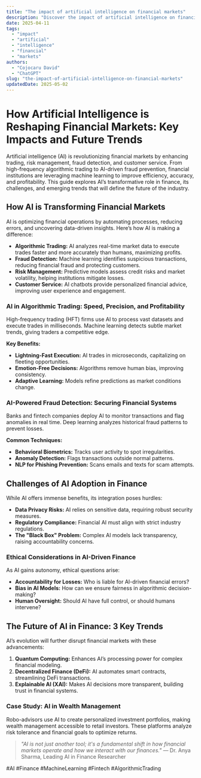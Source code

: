 ```yaml
---
title: "The impact of artificial intelligence on financial markets"
description: "Discover the impact of artificial intelligence on financial markets with this in-depth guide, providing actionable insights and practical tips to boost your knowledge and results."
date: 2025-04-11
tags:
  - "impact"
  - "artificial"
  - "intelligence"
  - "financial"
  - "markets"
authors:
  - "Cojocaru David"
  - "ChatGPT"
slug: "the-impact-of-artificial-intelligence-on-financial-markets"
updatedDate: 2025-05-02
---
```

# How Artificial Intelligence is Reshaping Financial Markets: Key Impacts and Future Trends  

Artificial intelligence (AI) is revolutionizing financial markets by enhancing trading, risk management, fraud detection, and customer service. From high-frequency algorithmic trading to AI-driven fraud prevention, financial institutions are leveraging machine learning to improve efficiency, accuracy, and profitability. This guide explores AI’s transformative role in finance, its challenges, and emerging trends that will define the future of the industry.  

## How AI is Transforming Financial Markets  

AI is optimizing financial operations by automating processes, reducing errors, and uncovering data-driven insights. Here’s how AI is making a difference:  

- **Algorithmic Trading:** AI analyzes real-time market data to execute trades faster and more accurately than humans, maximizing profits.  
- **Fraud Detection:** Machine learning identifies suspicious transactions, reducing financial fraud and protecting customers.  
- **Risk Management:** Predictive models assess credit risks and market volatility, helping institutions mitigate losses.  
- **Customer Service:** AI chatbots provide personalized financial advice, improving user experience and engagement.  

### AI in Algorithmic Trading: Speed, Precision, and Profitability  

High-frequency trading (HFT) firms use AI to process vast datasets and execute trades in milliseconds. Machine learning detects subtle market trends, giving traders a competitive edge.  

**Key Benefits:**  
- **Lightning-Fast Execution:** AI trades in microseconds, capitalizing on fleeting opportunities.  
- **Emotion-Free Decisions:** Algorithms remove human bias, improving consistency.  
- **Adaptive Learning:** Models refine predictions as market conditions change.  

### AI-Powered Fraud Detection: Securing Financial Systems  

Banks and fintech companies deploy AI to monitor transactions and flag anomalies in real time. Deep learning analyzes historical fraud patterns to prevent losses.  

**Common Techniques:**  
- **Behavioral Biometrics:** Tracks user activity to spot irregularities.  
- **Anomaly Detection:** Flags transactions outside normal patterns.  
- **NLP for Phishing Prevention:** Scans emails and texts for scam attempts.  

## Challenges of AI Adoption in Finance  

While AI offers immense benefits, its integration poses hurdles:  

- **Data Privacy Risks:** AI relies on sensitive data, requiring robust security measures.  
- **Regulatory Compliance:** Financial AI must align with strict industry regulations.  
- **The "Black Box" Problem:** Complex AI models lack transparency, raising accountability concerns.  

### Ethical Considerations in AI-Driven Finance  

As AI gains autonomy, ethical questions arise:  

- **Accountability for Losses:** Who is liable for AI-driven financial errors?  
- **Bias in AI Models:** How can we ensure fairness in algorithmic decision-making?  
- **Human Oversight:** Should AI have full control, or should humans intervene?  

## The Future of AI in Finance: 3 Key Trends  

AI’s evolution will further disrupt financial markets with these advancements:  

1. **Quantum Computing:** Enhances AI’s processing power for complex financial modeling.  
2. **Decentralized Finance (DeFi):** AI automates smart contracts, streamlining DeFi transactions.  
3. **Explainable AI (XAI):** Makes AI decisions more transparent, building trust in financial systems.  

### Case Study: AI in Wealth Management  

Robo-advisors use AI to create personalized investment portfolios, making wealth management accessible to retail investors. These platforms analyze risk tolerance and financial goals to optimize returns.  

> _"AI is not just another tool; it's a fundamental shift in how financial markets operate and how we interact with our finances."_ — Dr. Anya Sharma, Leading AI in Finance Researcher  

#AI #Finance #MachineLearning #Fintech #AlgorithmicTrading  